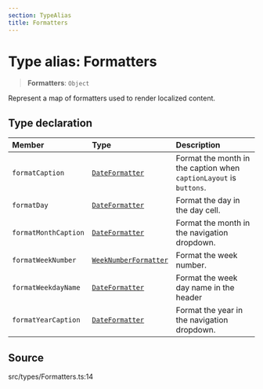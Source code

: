 ```yaml
---
section: TypeAlias
title: Formatters
---
```


# Type alias: Formatters

> **Formatters**: `Object`

Represent a map of formatters used to render localized content.

## Type declaration

| Member | Type | Description |
| :------ | :------ | :------ |
| `formatCaption` | [`DateFormatter`](/api/latest/type-aliases/DateFormatter.mdx) | Format the month in the caption when `captionLayout` is `buttons`. |
| `formatDay` | [`DateFormatter`](/api/latest/type-aliases/DateFormatter.mdx) | Format the day in the day cell. |
| `formatMonthCaption` | [`DateFormatter`](/api/latest/type-aliases/DateFormatter.mdx) | Format the month in the navigation dropdown. |
| `formatWeekNumber` | [`WeekNumberFormatter`](/api/latest/type-aliases/WeekNumberFormatter.mdx) | Format the week number. |
| `formatWeekdayName` | [`DateFormatter`](/api/latest/type-aliases/DateFormatter.mdx) | Format the week day name in the header |
| `formatYearCaption` | [`DateFormatter`](/api/latest/type-aliases/DateFormatter.mdx) | Format the year in the navigation dropdown. |

## Source

src/types/Formatters.ts:14
